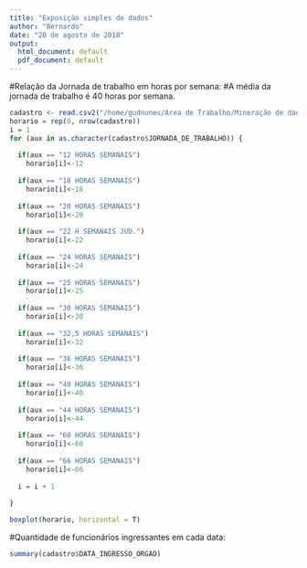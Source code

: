 ```yaml
---
title: "Exposição simples de dados"
author: "Bernardo"
date: "28 de agosto de 2018"
output:
  html_document: default
  pdf_document: default
---
```


#Relação da Jornada de trabalho em horas por semana:
#A média da jornada de trabalho é 40 horas por semana.
```r

cadastro <- read.csv2("/home/gudnunes/Área de Trabalho/Mineração de dados/MD2018/dados/cadastrocivil.csv")
horario = rep(0, nrow(cadastro))
i = 1
for (aux in as.character(cadastro$JORNADA_DE_TRABALHO)) {
  
  if(aux == "12 HORAS SEMANAIS")
    horario[i]<-12
  
  if(aux == "18 HORAS SEMANAIS")
    horario[i]<-18
  
  if(aux == "20 HORAS SEMANAIS")
    horario[i]<-20
  
  if(aux == "22 H SEMANAIS JUD.")
    horario[i]<-22
  
  if(aux == "24 HORAS SEMANAIS")
    horario[i]<-24
  
  if(aux == "25 HORAS SEMANAIS")
    horario[i]<-25
  
  if(aux == "30 HORAS SEMANAIS")
    horario[i]<-30
  
  if(aux == "32,5 HORAS SEMANAIS")
    horario[i]<-32
  
  if(aux == "36 HORAS SEMANAIS")
    horario[i]<-36
  
  if(aux == "40 HORAS SEMANAIS")
    horario[i]<-40
  
  if(aux == "44 HORAS SEMANAIS")
    horario[i]<-44
  
  if(aux == "60 HORAS SEMANAIS")
    horario[i]<-60
  
  if(aux == "66 HORAS SEMANAIS")
    horario[i]<-66
  
  i = i + 1
  
}

boxplot(horario, horizontal = T)

```



#Quantidade de funcionários ingressantes em cada data:
```r
summary(cadastro$DATA_INGRESSO_ORGAO)
```



